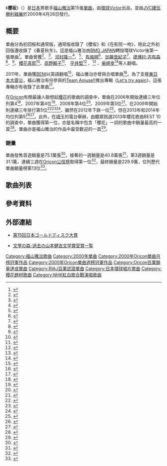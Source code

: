 {{Infobox Single
| Name           = 《櫻坂》<br>{{lang|ja|桜坂}}
| Cover          = 櫻坂.jpg
| Artist         = [[福山雅治|福山雅治]]
| Album          = {{Link-ja|f (福山雅治專輯)|f (福山雅治のアルバム)|f}}
| A-side         = 《櫻坂》
| B-side         = 《在影院一吻》<br />《春夏秋冬》（初回盤）
| Released       = 2000年4月26日
| Format         = 
| Recorded       = 
| Genre          = [[J-POP|J-POP]]
| Length         = 39:39（初回版）<br />25:25（通常版）
| Label          = [[環球音樂_(日本)|環球音樂]]
| Writer         = 福山雅治
| Producer       = MASAHARU FUKUYAMA<br />{{Link-ja|GOOFY森|グーフィ森|GOOFY MORI}}
| Certification  =*二百萬（[[日本唱片協會|日本唱片協會]]）
*白金（手機全曲付費下載、日本唱片協會）
*第15屆[[日本金唱片大獎|日本金唱片大獎]]年度歌曲
*第1屆{{Link-ja|山本健吉獎|山本健吉賞|山本健吉文學獎}}歌詞部門獲獎歌曲（2001年）
| Chart position =*週榜第1位（連續三週、[[Oricon公信榜|Oricon]]）
*週榜第1位（連續三週、[[COUNT_DOWN_TV|CDTV]]）
*2000年5月度月榜第1位（Oricon）
*2000年6月度月榜第3位（Oricon）
*2000年7月度月榜第17位（Oricon）
*2000年度年榜第2位（Oricon）
*上榜次數32次（Oricon）
| Last single    = 《{{Link-ja|HEAVEN/Squall|HEAVEN/Squall}}》<br />（1999年）
| This single    = 《'''櫻坂'''》<br />（2000年）
| Next single    = 《{{Link-ja|HEY! (福山雅治歌曲)|HEY! (福山雅治の曲)|HEY!}}》<br />（2000年）
}}

《'''櫻坂'''》（{{lang-ja|'''桜坂'''}}）是[[日本|日本]]男歌手[[福山雅治|福山雅治]]第15張[[單曲|單曲]]，由[[環球音樂_(日本)|環球Victor]]出品，並由[[JVC建伍|JVC建伍]][[JVC建伍勝利娛樂|勝利娛樂]]於2000年4月26日發行。

== 概要 ==
單曲分為初回板和通常版，通常版收錄了《櫻坂》和《在影院一吻》，除此之外初回版還收錄了《春夏秋冬》。這是福山雅治由[[日本索尼音樂娛樂|BMG JAPAN]]轉投環球Victor後第一張單曲<ref>{{Cite web|url=http://www.universal-music.co.jp/fukuyama-masaharu/products/mvch-1205/|title=福山雅治 - 桜坂 - UNIVERSAL MUSIC JAPAN　|language=ja|publisher=universal-music|accessdate=2014-05-16|archive-date=2020-10-03|archive-url=https://web.archive.org/web/20201003122843/https://www.universal-music.co.jp/fukuyama-masaharu/products/mvch-1205/|dead-url=no}}</ref>。單曲曾獲{{Link-ja|山本潤子|山本潤子}}<ref>{{Cite web |url=http://natalie.mu/music/news/1874 |script-title=ja:[Mr.Children] 山本潤子がJ-POPの名作をカバー |language=ja |publisher=natalie |date=2007-05-02 |accessdate=2014-05-16 |archive-date=2020-05-03 |archive-url=https://web.archive.org/web/20200503015523/https://natalie.mu/music/news/1874 |dead-url=no }}</ref>、{{Link-ja|佐藤竹善|佐藤竹善}}<ref>{{Cite web |url=http://natalie.mu/music/news/3461 |script-title=ja:[SING LIKE TALKING] 竹善の珠玉カバー第4弾詳細発表 |language=ja |publisher=natalie |date=2007-09-21 |accessdate=2014-05-16 |archive-date=2020-05-03 |archive-url=https://web.archive.org/web/20200503015527/https://natalie.mu/music/news/3461 |dead-url=no }}</ref>、[[河村隆一|河村隆一]]<ref>{{Cite web |url=http://natalie.mu/music/news/3995 |script-title=ja:[河村隆一] 10年の軌跡辿るプレミアムライブ |language=ja |publisher=natalie |date=2007-11-01 |accessdate=2014-05-16 |archive-date=2020-05-03 |archive-url=https://web.archive.org/web/20200503015532/https://natalie.mu/music/news/3995 |dead-url=no }}</ref>、{{Link-ja|甲斐祥弘|甲斐よしひろ}}<ref>{{Cite web |url=http://natalie.mu/music/news/4971 |script-title=ja:甲斐よしひろ、福山・CKBらをカバーしたアルバム第2弾 |language=ja |publisher=natalie |date=2008-01-15 |accessdate=2014-05-16 |archive-date=2020-05-03 |archive-url=https://web.archive.org/web/20200503015538/https://natalie.mu/music/news/4971 |dead-url=no }}</ref>、[[布施明|布施明]]<ref>{{Cite web |url=http://natalie.mu/music/news/9109 |script-title=ja:布施明の新作は世代を超えたJ-POPバラード集 |language=ja |publisher=natalie |date=2008-08-22 |accessdate=2014-05-16 |archive-date=2020-06-06 |archive-url=https://web.archive.org/web/20200606044559/https://natalie.mu/music/news/9109 |dead-url=no }}</ref>、[[加藤登紀子|加藤登紀子]]<ref>{{Cite web |url=http://natalie.mu/music/news/13973 |script-title=ja:歌姫たちの“想い”が詰まった究極コンピ2作同時発売 |language=ja |publisher=natalie |date=2009-03-03 |accessdate=2014-05-16 |archive-date=2020-05-03 |archive-url=https://web.archive.org/web/20200503015546/https://natalie.mu/music/news/13973 |dead-url=no }}</ref>、[[德博拉·吉布森|德博拉·吉布森]]<ref>{{Cite web |url=http://natalie.mu/music/news/37324 |script-title=ja:MR.BIGボーカル×80年代歌姫「世界中の誰よりきっと」カバー |language=ja |publisher=natalie |date=2010-09-07 |accessdate=2014-05-16 |archive-date=2020-05-03 |archive-url=https://web.archive.org/web/20200503015550/https://natalie.mu/music/news/37324 |dead-url=no }}</ref>、{{Link-ja|meajyu|meajyu}}<ref>{{Cite web |url=http://natalie.mu/music/news/72651 |script-title=ja:Sister MO'ことmeajyu、DJ HIROKIと企画コラボアルバム |language=ja |publisher=natalie |date=2012-07-09 |accessdate=2014-05-16 |archive-date=2020-05-03 |archive-url=https://web.archive.org/web/20200503015555/https://natalie.mu/music/news/72651 |dead-url=no }}</ref>、[[櫻花真耶|櫻花真耶]]<ref>{{Cite web |url=http://natalie.mu/music/news/81083 |script-title=ja:カラオケ女王さくらまやが福山、冬美、聖子、絢香をカバー |language=ja |publisher=natalie |date=2012-12-05 |accessdate=2014-05-16 |archive-date=2016-03-04 |archive-url=https://web.archive.org/web/20160304094700/http://natalie.mu/music/news/81083 |dead-url=no }}</ref>、[[高野賴子|高野賴子]]<ref>{{Cite web |url=http://natalie.mu/music/news/86091 |script-title=ja:より子、ピアノカバー集で「創聖のアクエリオン」など歌唱 |language=ja |publisher=natalie |date=2013-03-05 |accessdate=2014-05-16 |archive-date=2020-05-03 |archive-url=https://web.archive.org/web/20200503015605/https://natalie.mu/music/news/86091 |dead-url=no }}</ref>、
[[平井堅|平井堅]]<ref>{{Cite web |url=http://natalie.mu/music/news/91732 |script-title=ja:平井堅「Ken's Bar」武道館公演で“沖縄開店”を発表 |language=ja |publisher=natalie |date=2013-05-30 |accessdate=2014-05-16 |archive-date=2014-05-15 |archive-url=https://web.archive.org/web/20140515084702/http://natalie.mu/music/news/91732 |dead-url=no }}</ref>
、{{Link-ja|田崎朝日|田崎あさひ}}<ref>{{Cite web|url=http://deview.co.jp/News?am_article_id=2023465&set_cookie=2 |script-title =ja:注目新人・田崎あさひ、“初づくし”のインストアライブ|language=ja| publisher=deview |date=2013-04-08 |accessdate=2014-05-16}}</ref>
、[[柴崎幸|柴崎幸]]<ref>{{Cite web |url=http://www.barks.jp/news/?id=1000116753 |script-title=ja:柴咲コウ、「桜坂」映像公開。秋田県大館市の築50年以上の映画館で撮影 |language=ja |publisher=barks |date=2015-06-17 |accessdate=2015-08-03 |archive-date=2020-05-03 |archive-url=https://web.archive.org/web/20200503015618/https://www.barks.jp/news/?id=1000116753 |dead-url=no }}</ref>等人翻唱。

2011年，單曲獲[[BENI|BENI]]以英語翻唱<ref>{{Cite web |url=http://natalie.mu/music/news/37324 |script-title=ja:MR.BIGボーカル×80年代歌姫「世界中の誰よりきっと」カバー |language=ja |publisher=natalie |date=2011-10-26 |accessdate=2014-05-16 |archive-date=2020-05-03 |archive-url=https://web.archive.org/web/20200503015550/https://natalie.mu/music/news/37324 |dead-url=no }}</ref>，福山雅治亦曾與{{Link-ja|WISE|WISE}}合唱單曲<ref>{{Cite web |url=http://natalie.mu/music/news/58671 |script-title=ja:BENI、日本代表GK川島と対談＆H ZETT Mと英語版「桜坂」 |language=ja |publisher=natalie |date=2011-04-05 |accessdate=2014-05-16 |archive-date=2020-05-03 |archive-url=https://web.archive.org/web/20200503015624/https://natalie.mu/music/news/58671 |dead-url=no }}</ref>。為了支援[[東日本大震災|東日本大震災]]，福山雅治有份參與的[[Amuse|Team Amuse!!]]推出專輯《[[Let's_try_again|Let's try again]]》，這張專輯亦有收錄了此單曲<ref>{{Cite web |url=http://natalie.mu/music/news/48109 |script-title=ja:チーム・アミューズ!!のチャリティ曲、要望に応えCD化決定 |language=ja |publisher=natalie |date=2011-04-19 |accessdate=2014-05-16 |archive-date=2020-05-03 |archive-url=https://web.archive.org/web/20200503015629/https://natalie.mu/music/news/48109 |dead-url=no }}</ref>。

在[[Oricon|Oricon]]有關最讓人聯想起[[櫻花|櫻花]]的歌曲的調查中，單曲在2006年開始連續三年位列第4<ref>{{Cite web |url=http://www.oricon.co.jp/music/special/060322_01.html |script-title=ja:桜ソングが愛される理由『心に残る桜ソングNO.1は！？』 |language=ja |publisher=Oricon |date=2006-03-22 |accessdate=2014-05-16 |archive-date=2016-10-07 |archive-url=https://web.archive.org/web/20161007195013/http://www.oricon.co.jp/music/special/060322_01.html |dead-url=no }}</ref>、2007年第4位<ref>{{Cite web |url=http://www.oricon.co.jp/news/43330/full/ |script-title=ja:「桜ソング」、御三家定着 |language=ja |publisher=Oricon |date=2007-03-28 |accessdate=2014-05-16 |archive-date=2020-05-03 |archive-url=https://web.archive.org/web/20200503015638/https://www.oricon.co.jp/news/43330/full/ |dead-url=no }}</ref>、2008年第4位<ref>{{Cite web |url=http://contents.oricon.co.jp/music/special/080326_03.html |script-title=ja:桜ソング＆一緒にお花見に行きたい●●特集 |language=ja |publisher=Oricon |date=2008-03-26 |accessdate=2014-05-16 |archive-date=2017-06-22 |archive-url=https://web.archive.org/web/20170622153357/http://contents.oricon.co.jp/music/special/080326_03.html |dead-url=no }}</ref>、2009年第5位<ref>{{Cite web |url=http://www.oricon.co.jp/news/64047/full/ |script-title=ja:“桜ソング”の定番、コブクロ「桜」がV2 |language=ja |publisher=Oricon |date=2009-03-14 |accessdate=2014-05-16 |archive-date=2020-05-03 |archive-url=https://web.archive.org/web/20200503015648/https://www.oricon.co.jp/news/64047/full/ |dead-url=no }}</ref>，在2009年開始則連續三年排行第5位<ref>{{Cite web |url=http://contents.oricon.co.jp/music/special/090311_01.html?cat_id=vote1103071919 |script-title=ja:桜ソング特集『2009 桜ソング最前線！桜ソング＆お花見に一緒に行きたい人の1位は？ |language=ja |publisher=Oricon |date=2009-03-11 |accessdate=2014-05-16 |archive-date=2016-03-04 |archive-url=https://web.archive.org/web/20160304125801/http://contents.oricon.co.jp/music/special/090311_01.html?cat_id=vote1103071919 |dead-url=no }}</ref><ref>{{Cite web |url=http://contents.oricon.co.jp/music/special/2010/graduation0303/index2.html?cat_id=vote1103071919 |script-title=ja:桜ソング特集『2010年決定版！桜咲く季節にぴったりな名曲を紹介！！』 |language=ja |publisher=Oricon |date=2010-03-03 |accessdate=2014-05-16 |archive-date=2016-03-04 |archive-url=https://web.archive.org/web/20160304190604/http://contents.oricon.co.jp/music/special/2010/graduation0303/index2.html?cat_id=vote1103071919 |dead-url=no }}</ref><ref>{{Cite web |url=http://www.oricon.co.jp/music/special/2011/graduation0309/index2.html?cat_id=vote1103071919 |script-title=ja:桜ソング特集『春にぴったり！新たな名曲も誕生!! 桜ソングランキング 2011』 |language=ja |publisher=Oricon |date=2011-03-09 |accessdate=2014-05-16 |archive-date=2016-02-02 |archive-url=https://web.archive.org/web/20160202201341/http://www.oricon.co.jp/music/special/2011/graduation0309/index2.html?cat_id=vote1103071919 |dead-url=no }}</ref>，雖然在2012年下跌一位<ref>{{Cite web |url=http://www.oricon.co.jp/music/special/page/433/4/#4 |script-title=ja:卒業＆桜ソングランキング 2013『色あせない名曲から近年の人気曲まで！ 恒例企画の今年の順位は……』 |language=ja |publisher=Oricon |date=2011-03-15 |accessdate=2014-05-16 |archive-date=2014-05-18 |archive-url=https://web.archive.org/web/20140518070403/http://www.oricon.co.jp/music/special/page/433/4/#4 |dead-url=no }}</ref>，但在2013年和2014年均位列第5<ref>{{Cite web |url=http://www.oricon.co.jp/music/special/page/433/2/#2 |script-title=ja:卒業＆桜ソングランキング 2013『色あせない名曲から近年の人気曲まで！ 恒例企画の今年の順位は……』 |language=ja |publisher=Oricon |date=2013-03-15 |accessdate=2014-05-16 |archive-date=2014-05-18 |archive-url=https://web.archive.org/web/20140518153642/http://www.oricon.co.jp/music/special/page/433/2/#2 |dead-url=no }}</ref><ref>{{Cite web |url=http://www.oricon.co.jp/news/2035044/full/ |script-title=ja:春に聴きたい『桜ソングランキング 2014』　3年連続「さくら（独唱）」が1位に |language=ja |publisher=Oricon |date=2014-03-14 |accessdate=2014-05-16 |archive-date=2020-05-03 |archive-url=https://web.archive.org/web/20200503015722/https://www.oricon.co.jp/news/2035044/full/ |dead-url=no }}</ref>。此外，在[[埼玉縣|埼玉]]的{{Link-ja|NACK 5|エフエムナックファイブ}}電台舉辦，由聽眾挑選2013年櫻花歌曲BEST 10的調查中，單曲獲得第一位，亦是名稱中包含「櫻花」一詞的歌曲中銷量最高的一首<ref>{{Cite web |url=http://www.oricon.co.jp/news/2021808/full/ |script-title=ja:桜ソングリクエスト1位は「桜坂」、2位に新人motoの「桜の声」 |language=ja |publisher=Oricon |date=2013-02-18 |accessdate=2014-05-16 |archive-date=2020-05-03 |archive-url=https://web.archive.org/web/20200503015725/https://www.oricon.co.jp/news/2021808/full/ |dead-url=no }}</ref>。單曲亦是福山雅治的作品中最受歡迎的一首<ref>{{Cite web |url=http://www.oricon.co.jp/news/84962/ |script-title=ja:人気アーティストの神ソングNo.1を発表！ |language=ja |publisher=Oricon |date=2011-02-19 |accessdate=2014-05-16 |archive-date=2020-05-03 |archive-url=https://web.archive.org/web/20200503015729/https://www.oricon.co.jp/news/84962/ |dead-url=no }}</ref>。

=== 銷量 ===
單曲發售首週銷量是75.1萬張<ref>{{Cite web|url=http://www.musictvprogram.com/corner-ranking-2000-5-8.html|script-title=ja:2000年5月8日付 シングルチャート TOP20|language=ja|publisher=musictvprogram|accessdate=2014-05-16|title=存档副本|archive-url=https://web.archive.org/web/20151112212617/http://www.musictvprogram.com/corner-ranking-2000-5-8.html|archive-date=2015年11月12日|dead-url=yes}}</ref>，接著的一週銷量是40.8萬張<ref>{{Cite web|url=http://www.musictvprogram.com/corner-ranking-2000-5-15.html|script-title=ja:2000年5月15日付 シングルチャート TOP10|language=ja|publisher=musictvprogram|accessdate=2014-05-16|archive-date=2015-11-12|archive-url=https://web.archive.org/web/20151112212600/http://www.musictvprogram.com/corner-ranking-2000-5-15.html|dead-url=no}}</ref>，第3週銷量是31.1萬，連續三週在[[Oricon公信榜|Oricon公信榜]]取得第一位<ref>{{Cite web|url=http://www.musictvprogram.com/corner-ranking-2000-5-22.html|script-title=ja:2000年5月22日付 シングルチャート TOP10|language=ja|publisher=musictvprogram|accessdate=2014-05-16|archive-date=2016-03-04|archive-url=https://web.archive.org/web/20160304192755/http://www.musictvprogram.com/corner-ranking-2000-5-22.html|dead-url=no}}</ref>，最終銷量是229.9萬，位列歷代單曲銷量榜第13位<ref>{{Cite web|url=http://www.musictvprogram.com/corner-ranking-single.html|script-title=ja:歴代シングルランキング TOP246|language=ja|publisher=musictvprogram|accessdate=2014-05-16|title=存档副本|archive-url=https://web.archive.org/web/20100827183309/http://www.musictvprogram.com/corner-ranking-single.html|archive-date=2010-08-27|dead-url=yes}}</ref>。

== 歌曲列表 ==
{{tracklist
| headline        =初回版
| extra_column=編曲
| total_length    = 
| title1          = 櫻坂<br>（{{lang|ja|桜坂}}）
| lyrics1         = 福山雅治
| music1 = 福山雅治
| extra1          =富田素弘
| length1         = 
| title2          = 在影院一吻<br>（{{lang|ja|DRIVE-IN THEATERでくちづけを}}）
| lyrics2         =福山雅治
| music2 =福山雅治
| extra2          = 富田素弘
| length2         =
| title3          = 春夏秋冬
| lyrics3         = {{Link-ja|泉谷茂|泉谷しげる}} 
| music3 =泉谷茂
| extra3          = {{Link-ja|吉川忠英|吉川忠英}}
| length3         =
| title4          = 櫻坂（nayuta version/純音樂）
| lyrics4         = 福山雅治
| music4 = 福山雅治
| extra4          ={{Link-ja|新川博|新川博}}
| length5         = 
| title5          = 在影院一吻（nomozaki version/純音樂）
| lyrics5         =福山雅治
| music5 =福山雅治
| extra5          = 新川博
| title6          = 櫻坂（original karaoke）
| lyrics6         = 福山雅治
| music6 = 福山雅治
| extra6          =富田素弘
| length6         = 
| title7          = 在影院一吻（original karaoke）
| lyrics7         =福山雅治
| music7 =福山雅治
| extra7          = 富田素弘
| length7         =
| title8          = 春夏秋冬（original karaoke）
| lyrics8         = 泉谷茂
| music8 =泉谷茂
| extra8          = 吉川忠英
| length8         =
}}
{{tracklist
| headline        =通常版
| extra_column=編曲
| total_length    = 
| title1          = 櫻坂
| lyrics1         = 福山雅治
| music1 = 福山雅治
| extra1          =富田素弘
| length1         = 
| title2          = 在影院一吻
| lyrics2         =福山雅治
| music2 =福山雅治
| extra2          = 富田素弘
| length2         =
| title3          = 櫻坂（nayuta version/純音樂）
| lyrics3         = 福山雅治
| music3 = 福山雅治
| extra3          =新川博
| length4         = 
| title4          = 在影院一吻（nomozaki version/純音樂）
| lyrics4         =福山雅治
| music4 =福山雅治
| extra4          = 新川博
| length5         =
| title5          = 櫻坂（original karaoke）
| lyrics5         = 福山雅治
| music5 = 福山雅治
| extra5          =富田素弘
| title6          = 在影院一吻（original karaoke）
| lyrics6         =福山雅治
| music6 =福山雅治
| extra6          = 富田素弘
| length6         =
}}

== 參考資料 ==
{{reflist|2}}

== 外部連結 ==
* {{ja}}[http://www.golddisc.jp/award/15/index.html#gd15_03 第15回日本ゴールドディスク大賞] {{Wayback|url=http://www.golddisc.jp/award/15/index.html#gd15_03 |date=20170301201208 }}
* {{ja}}[https://web.archive.org/web/20140301225923/http://www.bungak.com/info/yamamoto_past.php 文學の森-過去の山本健吉文学賞受賞一覧]

{{Oricon單曲月榜冠軍 (2000年代前期)|2000年5月}}
{{Oricon單曲週榜冠軍 (2000年)|2000年5月8日至5月22日，共三週}}

{{DEFAULTSORT:sakurasaka}}
[[Category:福山雅治歌曲|Category:福山雅治歌曲]]
[[Category:2000年單曲|Category:2000年單曲]]
[[Category:2000年Oricon單曲月榜冠軍作品|Category:2000年Oricon單曲月榜冠軍作品]]
[[Category:2000年Oricon單曲週榜冠軍作品|Category:2000年Oricon單曲週榜冠軍作品]]
[[Category:Oricon百萬銷量達成單曲|Category:Oricon百萬銷量達成單曲]]
[[Category:RIAJ百萬認證單曲|Category:RIAJ百萬認證單曲]]
[[Category:日本環球唱片歌曲|Category:日本環球唱片歌曲]]
[[Category:櫻花題材歌曲|Category:櫻花題材歌曲]]
[[Category:NHK紅白歌合戰演唱歌曲|Category:NHK紅白歌合戰演唱歌曲]]